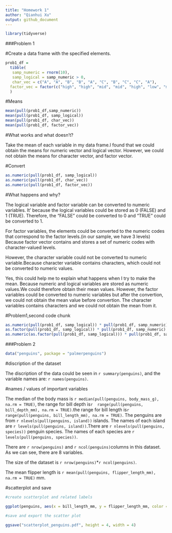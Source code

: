 ```yaml
---
title: "Homework 1"
author: "Qianhui Xu"
output: github_document
---
```



```r
library(tidyverse)
```

###Problem 1

#Create a data frame with the specified elements. 

```r
prob1_df = 
  tibble(
   samp_numeric = rnorm(10),
   samp_logical = samp_numeric > 0,
   char_vec = c("A", "A", "B", "B", "A", "C", "B", "C", "C", "A"),
  factor_vec = factor(c("high", "high", "mid", "mid", "high", "low", "mid", "low", "low", "high"))
  )
```

#Means
```r
mean(pull(prob1_df,samp_numeric))
mean(pull(prob1_df, samp_logical))
mean(pull(prob1_df, char_vec))
mean(pull(prob1_df, factor_vec))
```

#What works and what doesn't?

Take the mean of each variable in my data frame.I found that we could obtain the means for numeric vector and logical vector. However, we could not obtain the means for character vector, and factor vector. 

#Convert

```r
as.numeric(pull(prob1_df, samp_logical))
as.numeric(pull(prob1_df, char_vec))
as.numeric(pull(prob1_df, factor_vec))
```

#What happens and why?

The logical variable and factor variable  can be converted to numeric variables. It' because the logical variables could be stored as 0 (FALSE) and 1 (TRUE). Therefore,  the "FALSE" could be converted to 0  and  "TRUE" could be converted to 1. 

For factor variables, the elements could be converted to the numeric codes that correspond to the factor levels.(in our sample, we have 3 levels) Because factor vector contains and stores a set of numeric codes with character-valued levels. 

However, the character variable could not be converted to numeric variable.Because character variable contains characters, which could not be converted to numeric values.

Yes, this could help me to explain what happens when I try to make the mean. Because numeric and logical variables are stored as numeric values.We could therefore obtain their mean values. However, the factor variables could be converted to numeric variables but after the convertion, we could not obtain the mean value before convertion. The character variables contains characters and we could not obtain the mean from it.


#Problem1,second code chunk

```r
as.numeric(pull(prob1_df, samp_logical)) * pull(prob1_df, samp_numeric)
as.factor(pull(prob1_df, samp_logical)) * pull(prob1_df, samp_numeric)
as.numeric(as.factor(pull(prob1_df, samp_logical))) * pull(prob1_df, samp_numeric)
```

###Problem 2

```r
data("penguins", package = "palmerpenguins")
```
#discription of the dataset

The discription of the data could be seen in `r summary(penguins)`, and the variable names are: `r names(penguins)`.  

#names / values of important variables

The median of the body mass is `r median(pull(penguins, body_mass_g), na.rm = TRUE)`, the range for bill depth is`r  range(pull(penguins, bill_depth_mm), na.rm = TRUE)`.the range for bill length is`r  range(pull(penguins, bill_length_mm), na.rm = TRUE)`.
The penguins are from `r nlevels(pull(penguins, island))` islands. The names of each island are `r levels(pull(penguins, island))`.There are  `r nlevels(pull(penguins, species))` penguin species. The names of each species are `r levels(pull(penguins, species))`.


There are `r nrow(penguins)` and `r ncol(penguins)`columns in this dataset. As we can see, there are 8 variables.

The size of the dataset is `r nrow(penguins)`*`r ncol(penguins)`.

The mean flipper length is `r mean(pull(penguins, flipper_length_mm), na.rm = TRUE)` mm.

#scatterplot and save
```r

#create scatterplot and related labels

ggplot(penguins, aes(x = bill_length_mm, y = flipper_length_mm, color = species)) + geom_point() + ggtitle("Scatter plot")

#save and export the scatter plot

ggsave("scatterplot_penguins.pdf", height = 4, width = 4) 

```










